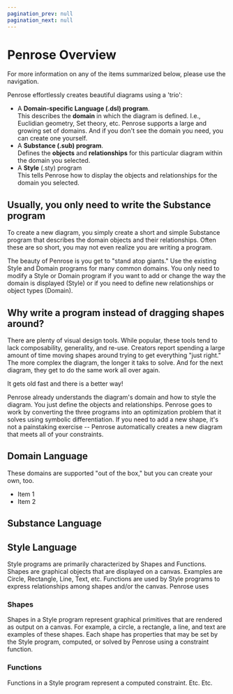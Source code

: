 ```yaml
---
pagination_prev: null
pagination_next: null
---
```


# Penrose Overview

For more information on any of the items summarized below, please use the navigation.

Penrose effortlessly creates beautiful diagrams using a 'trio':
 - A **Domain-specific Language (.dsl) program**.  
   This describes the __domain__ in which the diagram is defined.  I.e., Euclidian geometry, Set theory, etc.  Penrose supports a large and growing set of domains.  And if you don't see the domain you need, you can create one yourself.
 - A **Substance (.sub) program**.  
   Defines the __objects__ and __relationships__ for this particular diagram within the domain you selected.
 - A **Style** (.sty) program  
  This tells Penrose how to display the objects and relationships for the domain you selected. 

## Usually, you only need to write the Substance program ##

To create a new diagram, you simply create a short and simple Substance program that describes the domain objects and their relationships.  Often these are so short, you may not even realize you are writing a program.

The beauty of Penrose is you get to "stand atop giants."  Use the existing Style and Domain programs for many common domains.  You only need to modify a Style or Domain program if you want to add or change the way the domain is displayed (Style) or if you need to define new relationships or object types (Domain).

## Why write a program instead of dragging shapes around? ##

There are plenty of visual design tools.  While popular, these tools tend to lack composability, generality, and re-use.  Creators report spending a large amount of time moving shapes around trying to get everything "just right."  The more complex the diagram, the longer it taks to solve.  And for the next diagram, they get to do the same work all over again.  

It gets old fast and there is a better way!

Penrose already understands the diagram's domain and how to style the diagram.  You just define the objects and relationships.  Penrose goes to work by converting the three programs into an optimization problem that it solves using symbolic differentiation.  If you need to add a new shape, it's not a painstaking exercise -- Penrose automatically creates a new diagram that meets all of your constraints.

## Domain Language ##

These domains are supported "out of the box," but you can create your own, too.
- Item 1
- Item 2

## Substance Language

## Style Language ##

Style programs are primarily characterized by Shapes and Functions.  Shapes are graphical objects that are displayed on a canvas.  Examples are Circle, Rectangle, Line, Text, etc.  Functions are used by Style programs to express relationships among shapes and/or the canvas.  Penrose uses  

### Shapes ###

Shapes in a Style program represent graphical primitives that are rendered as output on a canvas.  For example, a circle, a rectangle, a line, and text are examples of these shapes.  Each shape has properties that may be set by the Style program, computed, or solved by Penrose using a constraint function.

### Functions ###

Functions in a Style program represent a computed constraint.  Etc.  Etc.



